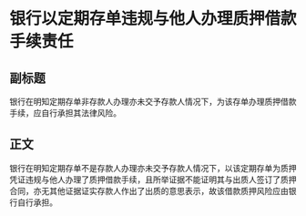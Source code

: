 # 银行以定期存单违规与他人办理质押借款手续责任
## 副标题
银行在明知定期存单非存款人办理亦未交予存款人情况下，为该存单办理质押借款手续，应自行承担其法律风险。
## 正文
银行在明知定期存单不是存款人办理亦未交予存款人情况下，以该定期存单为质押凭证违规与他人办理了质押借款手续，且所举证据不能证明其与出质人签订了质押合同，亦无其他证据证实存款人作出了出质的意思表示，故该借款质押风险应由银行自行承担。